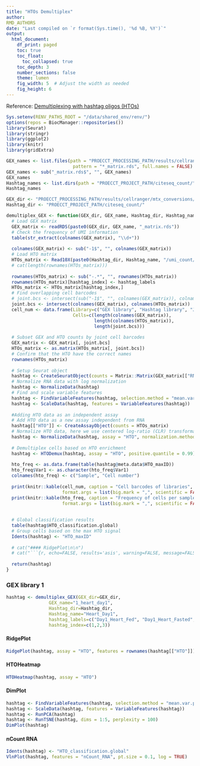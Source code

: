 ```yaml
---
title: "HTOs Demultiplex"
author: 
RMD_AUTHORS
date: "Last compiled on `r format(Sys.time(), '%d %B, %Y')`"
output:
  html_document:
    df_print: paged
    toc: true
    toc_float:
      toc_collapsed: true
    toc_depth: 3
    number_sections: false
    theme: lumen
    fig_width: 5  # Adjust the width as needed
    fig_height: 6
---
```


Reference: [Demultiplexing with hashtag oligos (HTOs)](https://satijalab.org/seurat/articles/hashing_vignette.html)


```r
Sys.setenv(RENV_PATHS_ROOT = "/data/shared_env/renv/")
options(repos = BiocManager::repositories())
library(Seurat)
library(stringr)
library(ggplot2)
library(knitr)
library(gridExtra)

GEX_names <- list.files(path = "PROECCT_PROCESSING_PATH/results/cellranger/mtx_conversions/", 
                         pattern = "*_matrix.rds", full.names = FALSE)
GEX_names <- sub("_matrix.rds$", "", GEX_names)
GEX_names
Hashtag_names <- list.dirs(path = "PROECCT_PROJECT_PATH/citeseq_count/", full.names = FALSE, recursive = FALSE)
Hashtag_names

GEX_dir <- "PROECCT_PROCESSING_PATH/results/cellranger/mtx_conversions/"
Hashtag_dir <- "PROECCT_PROJECT_PATH/citeseq_count/"

demultiplex_GEX <- function(GEX_dir, GEX_name, Hashtag_dir, Hashtag_name, hashtag_labels, hashtag_index) {
  # Load GEX matrix
  GEX_matrix <- readRDS(paste0(GEX_dir, GEX_name, "_matrix.rds"))
  # Check the frequency of UMI information
  table(str_extract(colnames(GEX_matrix), "\\d+"))
  
  colnames(GEX_matrix) <- sub("-1$", "", colnames(GEX_matrix))
  # Load HTO matrix
  HTOs_matrix <- Read10X(paste0(Hashtag_dir, Hashtag_name, "/umi_count/"), gene.column=1)
  # cat(length(rownames(HTOs_matrix)))
  
  rownames(HTOs_matrix) <- sub("-.*", "", rownames(HTOs_matrix))
  rownames(HTOs_matrix)[hashtag_index] <- hashtag_labels
  HTOs_matrix <- HTOs_matrix[hashtag_index,]
  # Find overlapping cell barcodes
  # joint.bcs <- intersect(sub("-1$", "", colnames(GEX_matrix)), colnames(HTOs_matrix))
  joint.bcs <- intersect(colnames(GEX_matrix), colnames(HTOs_matrix))
  cell_num <- data.frame(Library=c("GEX library", "Hashtag library", "Joint cell barcodes"),
                         Cells=c(length(colnames(GEX_matrix)),
                                 length(colnames(HTOs_matrix)),
                                 length(joint.bcs)))
  
  # Subset GEX and HTO counts by joint cell barcodes
  GEX_matrix <- GEX_matrix[, joint.bcs]
  HTOs_matrix <- as.matrix(HTOs_matrix[, joint.bcs])
  # Confirm that the HTO have the correct names
  rownames(HTOs_matrix)
  
  # Setup Seurat object
  hashtag <- CreateSeuratObject(counts = Matrix::Matrix(GEX_matrix[["RNA"]]@counts, sparse = T))
  # Normalize RNA data with log normalization
  hashtag <- NormalizeData(hashtag)
  # Find and scale variable features
  hashtag <- FindVariableFeatures(hashtag, selection.method = "mean.var.plot")
  hashtag <- ScaleData(hashtag, features = VariableFeatures(hashtag))
  
  #Adding HTO data as an independent assay
  # Add HTO data as a new assay independent from RNA
  hashtag[["HTO"]] <- CreateAssayObject(counts = HTOs_matrix)
  # Normalize HTO data, here we use centered log-ratio (CLR) transformation
  hashtag <- NormalizeData(hashtag, assay = "HTO", normalization.method = "CLR")
  
  # Demultiplex cells based on HTO enrichment
  hashtag <- HTODemux(hashtag, assay = "HTO", positive.quantile = 0.99)
  
  hto_freq <- as.data.frame(table(hashtag@meta.data$HTO_maxID))
  hto_freq$Var1 <- as.character(hto_freq$Var1)
  colnames(hto_freq) <- c("Sample", "Cell number")
  
  print(knitr::kable(cell_num, caption = "Cell barcodes of libraries",
                     format.args = list(big.mark = ",", scientific = FALSE)))
  print(knitr::kable(hto_freq, caption = "Frequency of cells per sample",
                     format.args = list(big.mark = ",", scientific = FALSE)))
  
  
  # Global classification results
  table(hashtag$HTO_classification.global)
  # Group cells based on the max HTO signal
  Idents(hashtag) <- "HTO_maxID"
  
  # cat("#### RidgePlot\n\n")
  # cat("```{r, echo=FALSE, results='asis', warning=FALSE, message=FALSE, dpi=300, fig.width=5, fig.height=6, fig.format='png'}\n")
  
  return(hashtag)
}

```

### GEX library 1 {.tabset}

```r
hashtag <- demultiplex_GEX(GEX_dir=GEX_dir, 
                GEX_name="1_heart_day1", 
                Hashtag_dir=Hashtag_dir, 
                Hashtag_name="Heart_Day1",
                hashtag_labels=c("Day1_Heart_Fed", "Day1_Heart_Fasted", "Day1_Heart_Refed"), 
                hashtag_index=c(1,2,3))
```

#### RidgePlot

```r
RidgePlot(hashtag, assay = "HTO", features = rownames(hashtag[["HTO"]]), ncol=1)
```


#### HTOHeatmap

```r
HTOHeatmap(hashtag, assay = "HTO")
```

#### DimPlot

```r
hashtag <- FindVariableFeatures(hashtag, selection.method = "mean.var.plot")
hashtag <- ScaleData(hashtag, features = VariableFeatures(hashtag))
hashtag <- RunPCA(hashtag)
hashtag <- RunTSNE(hashtag, dims = 1:5, perplexity = 100)
DimPlot(hashtag)
```

#### nCount RNA

```r
Idents(hashtag) <- "HTO_classification.global"
VlnPlot(hashtag, features = "nCount_RNA", pt.size = 0.1, log = TRUE)
```

